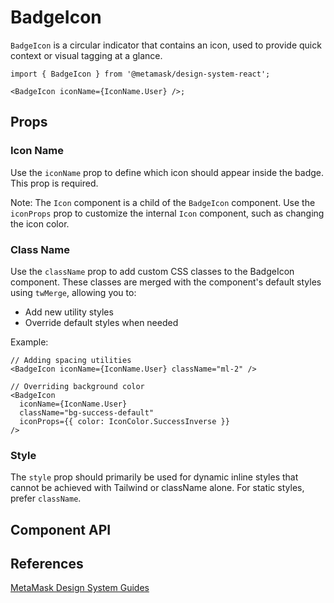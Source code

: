

# BadgeIcon

`BadgeIcon` is a circular indicator that contains an icon, used to provide quick context or visual tagging at a glance.

```tsx
import { BadgeIcon } from '@metamask/design-system-react';

<BadgeIcon iconName={IconName.User} />;
```

<Canvas of={BadgeIconStories.Default} />

## Props

### Icon Name

Use the `iconName` prop to define which icon should appear inside the badge. This prop is required.

Note: The `Icon` component is a child of the `BadgeIcon` component. Use the `iconProps` prop to customize the internal `Icon` component, such as changing the icon color.

<Canvas of={BadgeIconStories.IconNameStory} />

### Class Name

Use the `className` prop to add custom CSS classes to the BadgeIcon component. These classes are merged with the component's default styles using `twMerge`, allowing you to:

- Add new utility styles
- Override default styles when needed

Example:

```tsx
// Adding spacing utilities
<BadgeIcon iconName={IconName.User} className="ml-2" />

// Overriding background color
<BadgeIcon
  iconName={IconName.User}
  className="bg-success-default"
  iconProps={{ color: IconColor.SuccessInverse }}
/>
```

### Style

The `style` prop should primarily be used for dynamic inline styles that cannot be achieved with Tailwind or className alone. For static styles, prefer `className`.

## Component API

<Controls of={BadgeIconStories.Default} />

## References

[MetaMask Design System Guides](https://www.notion.so/MetaMask-Design-System-Guides-Design-f86ecc914d6b4eb6873a122b83c12940)
